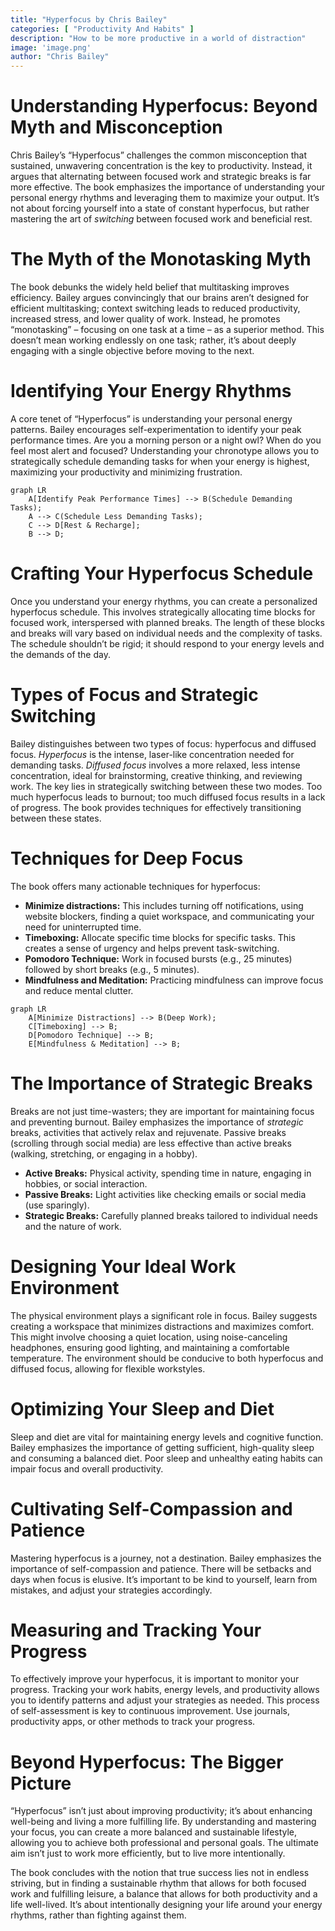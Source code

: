 ```yaml
---
title: "Hyperfocus by Chris Bailey"
categories: [ "Productivity And Habits" ]
description: "How to be more productive in a world of distraction"
image: 'image.png'
author: "Chris Bailey"
---
```

# Understanding Hyperfocus: Beyond Myth and Misconception

Chris Bailey's "Hyperfocus" challenges the common misconception that sustained, unwavering concentration is the key to productivity.  Instead, it argues that alternating between focused work and strategic breaks is far more effective.  The book emphasizes the importance of understanding your personal energy rhythms and leveraging them to maximize your output.  It's not about forcing yourself into a state of constant hyperfocus, but rather mastering the art of *switching* between focused work and beneficial rest.


# The Myth of the Monotasking Myth

The book debunks the widely held belief that multitasking improves efficiency.  Bailey argues convincingly that our brains aren't designed for efficient multitasking; context switching leads to reduced productivity, increased stress, and lower quality of work.  Instead, he promotes "monotasking" – focusing on one task at a time – as a superior method.  This doesn't mean working endlessly on one task; rather, it's about deeply engaging with a single objective before moving to the next.


# Identifying Your Energy Rhythms

A core tenet of "Hyperfocus" is understanding your personal energy patterns.  Bailey encourages self-experimentation to identify your peak performance times.  Are you a morning person or a night owl?  When do you feel most alert and focused?  Understanding your chronotype allows you to strategically schedule demanding tasks for when your energy is highest, maximizing your productivity and minimizing frustration.

```mermaid
graph LR
    A[Identify Peak Performance Times] --> B(Schedule Demanding Tasks);
    A --> C(Schedule Less Demanding Tasks);
    C --> D[Rest & Recharge];
    B --> D;
```


# Crafting Your Hyperfocus Schedule

Once you understand your energy rhythms, you can create a personalized hyperfocus schedule. This involves strategically allocating time blocks for focused work, interspersed with planned breaks. The length of these blocks and breaks will vary based on individual needs and the complexity of tasks. The schedule shouldn't be rigid; it should respond to your energy levels and the demands of the day.


# Types of Focus and Strategic Switching

Bailey distinguishes between two types of focus: hyperfocus and diffused focus.  *Hyperfocus* is the intense, laser-like concentration needed for demanding tasks.  *Diffused focus* involves a more relaxed, less intense concentration, ideal for brainstorming, creative thinking, and reviewing work.  The key lies in strategically switching between these two modes.  Too much hyperfocus leads to burnout; too much diffused focus results in a lack of progress.  The book provides techniques for effectively transitioning between these states.


# Techniques for Deep Focus

The book offers many actionable techniques for hyperfocus:

* **Minimize distractions:** This includes turning off notifications, using website blockers, finding a quiet workspace, and communicating your need for uninterrupted time.
* **Timeboxing:** Allocate specific time blocks for specific tasks. This creates a sense of urgency and helps prevent task-switching.
* **Pomodoro Technique:** Work in focused bursts (e.g., 25 minutes) followed by short breaks (e.g., 5 minutes).
* **Mindfulness and Meditation:** Practicing mindfulness can improve focus and reduce mental clutter.

```mermaid
graph LR
    A[Minimize Distractions] --> B(Deep Work);
    C[Timeboxing] --> B;
    D[Pomodoro Technique] --> B;
    E[Mindfulness & Meditation] --> B;
```


# The Importance of Strategic Breaks

Breaks are not just time-wasters; they are important for maintaining focus and preventing burnout. Bailey emphasizes the importance of *strategic* breaks, activities that actively relax and rejuvenate. Passive breaks (scrolling through social media) are less effective than active breaks (walking, stretching, or engaging in a hobby).

* **Active Breaks:**  Physical activity, spending time in nature, engaging in hobbies, or social interaction.
* **Passive Breaks:**  Light activities like checking emails or social media (use sparingly).
* **Strategic Breaks:** Carefully planned breaks tailored to individual needs and the nature of work.


# Designing Your Ideal Work Environment

The physical environment plays a significant role in focus.  Bailey suggests creating a workspace that minimizes distractions and maximizes comfort. This might involve choosing a quiet location, using noise-canceling headphones, ensuring good lighting, and maintaining a comfortable temperature.  The environment should be conducive to both hyperfocus and diffused focus, allowing for flexible workstyles.


# Optimizing Your Sleep and Diet

Sleep and diet are vital for maintaining energy levels and cognitive function. Bailey emphasizes the importance of getting sufficient, high-quality sleep and consuming a balanced diet. Poor sleep and unhealthy eating habits can impair focus and overall productivity.


# Cultivating Self-Compassion and Patience

Mastering hyperfocus is a journey, not a destination. Bailey emphasizes the importance of self-compassion and patience. There will be setbacks and days when focus is elusive. It's important to be kind to yourself, learn from mistakes, and adjust your strategies accordingly.


# Measuring and Tracking Your Progress

To effectively improve your hyperfocus, it is important to monitor your progress.  Tracking your work habits, energy levels, and productivity allows you to identify patterns and adjust your strategies as needed.  This process of self-assessment is key to continuous improvement.  Use journals, productivity apps, or other methods to track your progress.


# Beyond Hyperfocus: The Bigger Picture

"Hyperfocus" isn't just about improving productivity; it's about enhancing well-being and living a more fulfilling life.  By understanding and mastering your focus, you can create a more balanced and sustainable lifestyle, allowing you to achieve both professional and personal goals.  The ultimate aim isn't just to work more efficiently, but to live more intentionally.

The book concludes with the notion that true success lies not in endless striving, but in finding a sustainable rhythm that allows for both focused work and fulfilling leisure, a balance that allows for both productivity and a life well-lived.  It’s about intentionally designing your life around your energy rhythms, rather than fighting against them.

